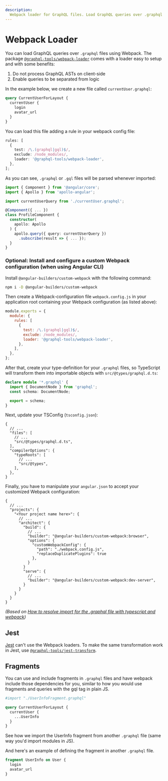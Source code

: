 ```yaml
---
description:
  Webpack loader for GraphQL files. Load GraphQL queries over .graphql files using Webpack.
---
```


# Webpack Loader

You can load GraphQL queries over `.graphql` files using Webpack. The package
[`@graphql-tools/webpack-loader`](https://www.npmjs.com/package/@graphql-tools/webpack-loader) comes
with a loader easy to setup and with some benefits:

1. Do not process GraphQL ASTs on client-side
1. Enable queries to be separated from logic

In the example below, we create a new file called `currentUser.graphql`:

```graphql
query CurrentUserForLayout {
  currentUser {
    login
    avatar_url
  }
}
```

You can load this file adding a rule in your webpack config file:

```typescript
rules: [
  {
    test: /\.(graphql|gql)$/,
    exclude: /node_modules/,
    loader: '@graphql-tools/webpack-loader',
  },
];
```

As you can see, `.graphql` or `.gql` files will be parsed whenever imported:

```typescript
import { Component } from '@angular/core';
import { Apollo } from 'apollo-angular';

import currentUserQuery from './currentUser.graphql';

@Component({ ... })
class ProfileComponent {
  constructor(
    apollo: Apollo
  ) {
    apollo.query({ query: currentUserQuery })
      .subscribe(result => { ... });
  }
}
```

### Optional: Install and configure a custom Webpack configuration (when using Angular CLI)

Install `@angular-builders/custom-webpack` with the following command:

```sh npm2yarn
npm i -D @angular-builders/custom-webpack
```

Then create a Webpack-configuration file `webpack.config.js` in your application root containing
your Webpack configuration (as listed above):

```js filename="webpack.config.js"
module.exports = {
  module: {
    rules: [
      {
        test: /\.(graphql|gql)$/,
        exclude: /node_modules/,
        loader: '@graphql-tools/webpack-loader',
      },
    ],
  },
};
```

After that, create your type-definition for your `.graphql` files, so TypeScript will transform them
into importable objects with `src/@types/graphql.d.ts`:

```ts filename="src/@types/graphql.d.ts"
declare module '*.graphql' {
  import { DocumentNode } from 'graphql';
  const schema: DocumentNode;

  export = schema;
}
```

Next, update your TSConfig (`tsconfig.json`):

```jsonc filename="tsconfig.json"
{
  // ...
  "files": [
    // ...
    "src/@types/graphql.d.ts",
  ],
  "compilerOptions": {
    "typeRoots": [
      // ...
      "src/@types",
    ],
  },
}
```

Finally, you have to manipulate your `angular.json` to accept your customized Webpack configuration:

```jsonc filename="angular.json"
{
  // ...
  "projects": {
    "<Your project name here>": {
      // ...
      "architect": {
        "build": {
          // ...
          "builder": "@angular-builders/custom-webpack:browser",
          "options": {
            "customWebpackConfig": {
              "path": "./webpack.config.js",
              "replaceDuplicatePlugins": true
            },
          }
        }
        "serve": {
          // ...
          "builder": "@angular-builders/custom-webpack:dev-server",
        }
      }
    }
  }
}
```

_(Based on
[How to resolve import for the .graphql file with typescript and webpack](https://dev.to/open-graphql/how-to-resolve-import-for-the-graphql-file-with-typescript-and-webpack-35lf))_

## Jest

[Jest](https://facebook.github.io/jest/) can't use the Webpack loaders. To make the same
transformation work in Jest, use
[`@graphql-tools/jest-transform`](https://www.npmjs.com/package/@graphql-tools/jest-transform).

## Fragments

You can use and include fragments in `.graphql` files and have webpack include those dependencies
for you, similar to how you would use fragments and queries with the gql tag in plain JS.

```graphql
#import "./UserInfoFragment.graphql"

query CurrentUserForLayout {
  currentUser {
    ...UserInfo
  }
}
```

See how we import the UserInfo fragment from another `.graphql` file (same way you'd import modules
in JS).

And here's an example of defining the fragment in another `.graphql` file.

```graphql
fragment UserInfo on User {
  login
  avatar_url
}
```
